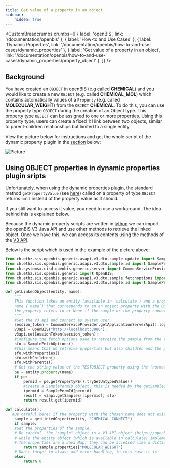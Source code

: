 ---
title: Get value of a property in an object
sidebar:
    hidden: true
---


<SidebarHighlighter targetPath="/documentation/openbis/how-to-and-use-cases/dynamic_properties" />

<CustomBreadcrumbs
  crumbs={[
    { label: 'openBIS', link: '/documentation/openbis' },
    { label: 'How-to and Use Cases' },
    { label: 'Dynamic Properties', link: '/documentation/openbis/how-to-and-use-cases/dynamic_properties' },
    { label: 'Get value of a property in an object', link: '/documentation/openbis/how-to-and-use-cases/dynamic_properties/property_object' },
  ]}
/>

## Background
You have created an `OBJECT` in openBIS (e.g called **CHEMICAL**) and you would like to create a new `OBJECT` (e.g. called **CHEMICAL_MOL**) which contains automatically values of a `Property` (e.g. called **MOLECULAR_WEIGHT**) from the `OBJECT` **CHEMICAL**. 
To do this, you can use the property type `OBJECT` during the creation of an Object type. This property type `OBJECT` can be assigned to one or more [properties](https://openbis.readthedocs.io/en/latest/user-documentation/general-admin-users/admins-documentation/new-entity-type-registration.html). Using this property type, users can create a fixed 1:1 link between two objects, similar to parent-children relationships but limited to a single entity. 

View the picture below for instructions and get the whole script of the dynamic property plugin in the [section](#using-object-properties-in-dynamic-properties-plugin-sripts) below:

![Picture](src/assets/openBIS/Bild/Property_type_Object.png)


## Using OBJECT properties in dynamic properties plugin sripts

Unfortunately, when using the dynamic properties [plugin](https://openbis.readthedocs.io/en/latest/user-documentation/general-admin-users/properties-handled-by-scripts.html#dynamic-properties), the standard method `getPropertyValue` (see [here](https://openbis.ch/javadoc/20.10.x/javadoc-dynamic-api/ch/systemsx/cisd/openbis/generic/shared/hotdeploy_plugins/api/IEntityPropertyAdaptor.html)) called on a property of type `OBJECT` returns `null` instead of the property value as it should. 

If you still want to access it value, you need to use a workaround. The idea behind this is explained below.

Because the dynamic property scripts are written in [jython](https://www.jython.org/) we can import the openBIS V3 Java API and use other methods to retrieve the linked object. Once we have this, we can access its contents using the methods of the [V3 API](https://openbis.ch/javadoc/20.10.x/javadoc-api-v3/index.html).

Below is the script which is used in the example of the picture above:

```python
from ch.ethz.sis.openbis.generic.asapi.v3.dto.sample.update import SampleUpdate;
from ch.ethz.sis.openbis.generic.asapi.v3.dto.sample.id import SamplePermId;
from ch.systemsx.cisd.openbis.generic.server import CommonServiceProvider;
from ch.ethz.sis.openbis.generic import OpenBIS;
from ch.ethz.sis.openbis.generic.asapi.v3.dto.sample.fetchoptions import SampleFetchOptions;
from ch.ethz.sis.openbis.generic.asapi.v3.dto.sample.id import SamplePermId

def getLinkedObject(entity, name):
    """
    This function takes an entity (available in `calculate`) and a property 
    name (`name`) that corresponds to an an object property with the OBJECT type and returns a V3 API Sample object corresponding to the object
    the property refers to or None if the sample or the property cannot be found
    """
    #Get the V3 api and connect as system user
    session_token = CommonServiceProvider.getApplicationServerApi().loginAsSystem();
    v3api = OpenBIS("http://localhost:8080");
    v3api.setSessionToken(session_token);
    #Configure the fetch options used to retreive the sample from the V3 API
    sfo = SampleFetchOptions()
    #This means that we retreive properties but also children and the parents of the object the property links to
    sfo.withProperties()
    sfo.withChildren()
    sfo.withParents()
    # Get the string value of the TESTOBJECT property using the "normal" dynamic property API
    pe = entity.property(name)
    if pe:
        permid = pe.getPropertyPE().tryGetUntypedValue()
        #Create a SamplePermID object, this is needed by the getSamples method of the V3 API
        ipermid = SamplePermId(permid)
        result = v3api.getSamples([ipermid], sfo)
        return result.get(ipermid)

def calculate():
   #Be careful here: if the property with the chosen name does not exist, sample is None
    sample = getLinkedObject(entity, "CHEMICAL_CONNECT")
    if sample:
    #Get the properties of the sample. 
    # Be careful, the "sample" object is a V3 API object (https://openbis.ch/javadoc/20.10.x/javadoc-api-v3/ch/ethz/sis/openbis/generic/asapi/v3/dto/sample/Sample.html)
    # while the entity object (which is available in calculate) implements IEntityPropertyAdapter (https://openbis.ch/javadoc/20.10.x/javadoc-dynamic-api/ch/systemsx/cisd/openbis/generic/shared/hotdeploy_plugins/api/IEntityPropertyAdaptor.html)
    # The properties are a Java Map, they can be accessed like a dictionary using []
        return sample.properties["MOLECULAR_WEIGHT"]
    # Don't forget to always add error handling, in this case it is:
    else:
        return 0
```


